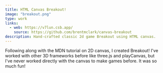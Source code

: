 ```yaml
---
title: HTML Canvas Breakout!
image: "breakout.png"
type: work
links:
  - web: https://v7lun.csb.app/
    source: https://github.com/brentmclark/canvas-breakout
description: Hand-crafted classic 2d game Breakout using HTML canvas.
---
```


Following along with the MDN tutorial on 2D canvas, I created Breakout! I've worked with other 3D frameworks before like three.js and playCanvas, but I've never worked directly with the canvas to make games before. It was so much fun!
